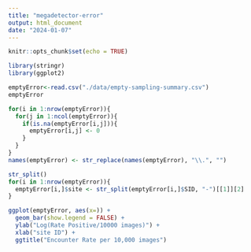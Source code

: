 ---
title: "megadetector-error"
output: html_document
date: "2024-01-07"
---

```{r setup, include=FALSE}
knitr::opts_chunk$set(echo = TRUE)
```

```{r load packages}
library(stringr)
library(ggplot2)
```

```{r read in csv}
emptyError<-read.csv("./data/empty-sampling-summary.csv")
emptyError
```

```{r}
for(i in 1:nrow(emptyError)){
  for(j in 1:ncol(emptyError)){
    if(is.na(emptyError[i,j])){
      emptyError[i,j] <- 0 
    }   
  }
}
names(emptyError) <- str_replace(names(emptyError), "\\.", "")

str_split()
for(i in 1:nrow(emptyError)){
  emptyError[i,]$site <- str_split(emptyError[i,]$SID, "-")[[1]][2]  
}

```

```{r}

ggplot(emptyError, aes(x=)) +
  geom_bar(show.legend = FALSE) +
  ylab("Log(Rate Positive/10000 images)") +
  xlab("site ID") +
  ggtitle("Encounter Rate per 10,000 images")

```